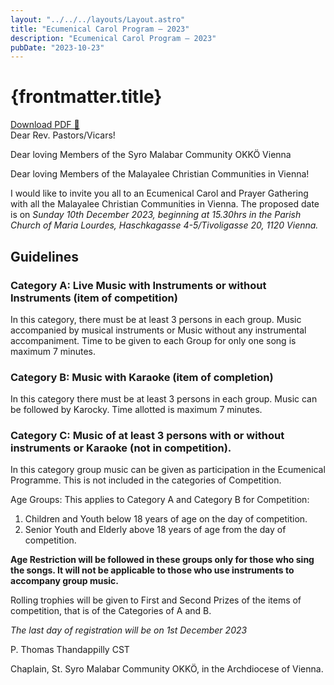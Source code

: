 ```yaml
---
layout: "../../../layouts/Layout.astro"
title: "Ecumenical Carol Program – 2023"
description: "Ecumenical Carol Program – 2023"
pubDate: "2023-10-23"
---
```

# {frontmatter.title}
<section>
<a href={`${import.meta.env.PUBLIC_ASSETS}documents/2023-ecumenical-carol-program.pdf`} download>Download PDF 💾</a>
</section>
<section>
Dear Rev. Pastors/Vicars!

Dear loving Members of the Syro Malabar Community OKKÖ Vienna

Dear loving Members of the Malayalee Christian Communities in Vienna!

I would like to invite you all to an Ecumenical Carol and Prayer Gathering with all the Malayalee Christian Communities in Vienna.
The proposed date is on <em>Sunday 10th December 2023, beginning at 15.30hrs in the Parish Church of Maria Lourdes, Haschkagasse 4-5/Tivoligasse 20, 1120 Vienna.</em>

## Guidelines

### Category A: Live Music with Instruments or without Instruments (item of competition)

In this category, there must be at least 3 persons in each group. Music accompanied by musical instruments or Music without any instrumental accompaniment. Time to be given to each Group for only one song is maximum 7 minutes.

### Category B: Music with Karaoke (item of completion)

In this category there must be at least 3 persons in each group. Music can be followed by Karocky. Time allotted is maximum 7 minutes.

### Category C: Music of at least 3 persons with or without instruments or Karaoke (not in competition).

In this category group music can be given as participation in the Ecumenical Programme. This is not included in the categories of Competition.

Age Groups: This applies to Category A and Category B for Competition:

1. Children and Youth below 18 years of age on the day of competition.
2. Senior Youth and Elderly above 18 years of age from the day of competition.

**Age Restriction will be followed in these groups only for those who sing the songs. It will not be applicable to those who use instruments to accompany group music.**

Rolling trophies will be given to First and Second Prizes of the items of competition, that is of the Categories of A and B.

<em>The last day of registration will be on 1st December 2023</em>

P. Thomas Thandappilly CST

Chaplain, St. Syro Malabar Community OKKÖ, in the Archdiocese of Vienna.

</section>

